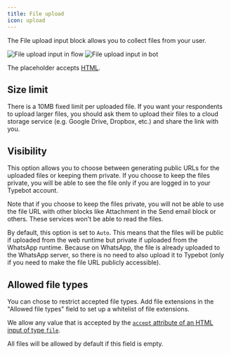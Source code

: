 ```yaml
---
title: File upload
icon: upload
---
```


The File upload input block allows you to collect files from your user.

<Tabs>
  <Tab title="Flow">
    <Frame>
      <img
        src="/images/blocks/inputs/file-upload-flow.png"
        alt="File upload input in flow"
        className="rounded-lg"
      />
    </Frame>
  </Tab>
  <Tab title="Bot">
    <Frame>
      <img
        src="/images/blocks/inputs/file-upload-bot.png"
        alt="File upload input in bot"
        className="rounded-lg"
      />
    </Frame>
  </Tab>
</Tabs>

The placeholder accepts [HTML](https://en.wikipedia.org/wiki/HTML).

## Size limit

There is a 10MB fixed limit per uploaded file. If you want your respondents to upload larger files, you should ask them to upload their files to a cloud storage service (e.g. Google Drive, Dropbox, etc.) and share the link with you.

## Visibility

This option allows you to choose between generating public URLs for the uploaded files or keeping them private. If you choose to keep the files private, you will be able to see the file only if you are logged in to your Typebot account.

Note that if you choose to keep the files private, you will not be able to use the file URL with other blocks like Attachment in the Send email block or others. These services won't be able to read the files.

By default, this option is set to `Auto`. This means that the files will be public if uploaded from the web runtime but private if uploaded from the WhatsApp runtime. Because on WhatsApp, the file is already uploaded to the WhatsApp server, so there is no need to also upload it to Typebot (only if you need to make the file URL publicly accessible).

## Allowed file types

You can chose to restrict accepted file types. Add file extensions in the "Allowed file types" field to set up a whitelist of file extensions.

We allow any value that is accepted by the [`accept` attribute of an HTML input of type `file`](https://developer.mozilla.org/en-US/docs/Web/HTML/Attributes/accept#unique_file_type_specifiers). 

All files will be allowed by default if this field is empty.